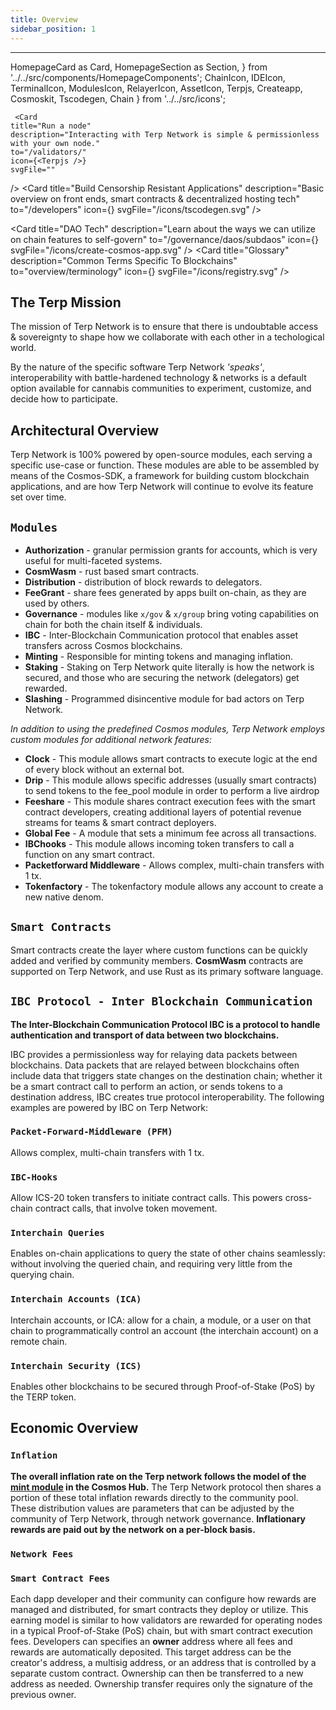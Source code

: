 ```yaml
---
title: Overview 
sidebar_position: 1
---
```

---
  HomepageCard as Card,
  HomepageSection as Section,
} from '../../src/components/HomepageComponents';
  ChainIcon,
  IDEIcon,
  TerminalIcon,
  ModulesIcon,
  RelayerIcon,
  AssetIcon,
  Terpjs,
  Createapp,
  Cosmoskit,
  Tscodegen,
  Chain
} from '../../src/icons';

<Section  id="start" hasSubSections >

   <Section>
   
     <Card
    title="Run a node"
    description="Interacting with Terp Network is simple & permissionless with your own node."
    to="/validators/"
    icon={<Terpjs />}
    svgFile=""
  />
  <Card
    title="Build Censorship Resistant Applications"
    description="Basic overview on front ends, smart contracts & decentralized hosting tech"
    to="/developers"
    icon={<Tscodegen />}
    svgFile="/icons/tscodegen.svg"
  />

  <Card
    title="Blockchain Wallet Tech "
    description="Introduction to compatible cryptographic wallets, also basic guidelines & security best practices."
    to="/guides/wallets"
    icon=""
    svgFile="/icons/bag.svg"
  />

  <Card
    title="DAO Tech"
    description="Learn about the ways we can utilize on chain features to self-govern"
    to="/governance/daos/subdaos"
    icon={<Createapp />}
    svgFile="/icons/create-cosmos-app.svg"
  />
  <Card
    title="Glossary"
    description="Common Terms Specific To Blockchains"
    to="overview/terminology"
    icon={<Cosmoskit />}
    svgFile="/icons/registry.svg"
  />
   
  </Section>



# The Terp Mission

The mission of Terp Network is to ensure that there is undoubtable access & sovereignty to shape how we collaborate with each other in a techological world.

By the nature of the specific software Terp Network *'speaks'*, interoperability with battle-hardened technology & networks is a default option available for cannabis communities to experiment, customize, and decide how to participate.



# Architectural Overview

Terp Network is 100% powered by open-source modules, each serving a specific use-case or function. These modules are able to be assembled by means of the Cosmos-SDK, a framework for building custom blockchain applications, and are how Terp Network will continue to evolve its feature set over time.

## `Modules`

- **Authorization** - granular permission grants for accounts, which is very useful for multi-faceted systems. 
- **CosmWasm** - rust based smart contracts.
- **Distribution** -  distribution of block rewards to delegators.
- **FeeGrant** - share fees generated by apps built on-chain, as they are used by others.
- **Governance** - modules like `x/gov` & `x/group` bring voting capabilities on chain for both the chain itself & individuals.
- **IBC** - Inter-Blockchain Communication protocol that enables asset transfers across Cosmos blockchains.
- **Minting** - Responsible for minting tokens and managing inflation.
- **Staking** - Staking on Terp Network quite literally is how the network is secured, and those who are securing the network (delegators) get rewarded.
- **Slashing** - Programmed disincentive module for bad actors on Terp Network.

*In addition to using the predefined Cosmos modules, Terp Network employs custom modules for additional network features:*

- **Clock** - This module allows smart contracts to execute logic at the end of every block without an external bot.
- **Drip** -  This module allows specific addresses (usually smart contracts) to send tokens to the fee_pool module in order to perform a live airdrop
- **Feeshare** - This module shares contract execution fees with the smart contract developers, creating additional layers of potential revenue streams for teams & smart contract deployers.
- **Global Fee** - A module that sets a minimum fee across all transactions. 
- **IBChooks** - This module allows incoming token transfers to call a function on any smart contract.
- **Packetforward Middleware** - Allows complex, multi-chain transfers with 1 tx.
- **Tokenfactory** - The tokenfactory module allows any account to create a new native denom. 

## `Smart Contracts`
Smart contracts create the layer where custom functions can be quickly added and verified by community members.  **CosmWasm** contracts are supported on Terp Network, and use Rust as its primary software language.
## `IBC Protocol - Inter Blockchain Communication`

**The Inter-Blockchain Communication Protocol IBC is a protocol to handle authentication and transport of data between two blockchains.**

IBC provides a permissionless way for relaying data packets between blockchains.
Data packets that are relayed between blockchains often include data that triggers state changes on the destination chain; whether it be a smart contract call to perform an action, or sends tokens to a destination address, IBC creates true protocol interoperability.
The following examples are powered by IBC on Terp Network: 

### `Packet-Forward-Middleware (PFM)`
Allows complex, multi-chain transfers with 1 tx.

### `IBC-Hooks`
Allow ICS-20 token transfers to initiate contract calls. This powers cross-chain contract calls, that involve token movement. 

### `Interchain Queries`
 Enables on-chain applications to query the state of other chains seamlessly: without involving the queried chain, and requiring very little from the querying chain.

### `Interchain Accounts (ICA)` 
 Interchain accounts, or ICA: allow for a chain, a module, or a user on that chain to programmatically control an account (the interchain account) on a remote chain.

### `Interchain Security (ICS)`
  Enables other blockchains to be secured through Proof-of-Stake (PoS) by the TERP token. 


# Economic Overview

### `Inflation`

**The overall inflation rate on the Terp network follows the model of the <a href="https://github.com/gavinly/CosmosParametersWiki/blob/master/Mint.md" target="_blank">mint module</a> in the Cosmos Hub.**
The Terp Network protocol then shares a portion of these total inflation rewards directly to the community pool.
These distribution values are parameters that can be adjusted by the community of Terp Network, through network governance. 
**Inflationary rewards are paid out by the network on a per-block basis.**

### `Network Fees`

### `Smart Contract Fees`
Each dapp developer and their community can configure how rewards are managed and distributed, for smart contracts they deploy or utilize. This earning model is similar to how validators are rewarded for operating nodes in a typical Proof-of-Stake (PoS) chain, but with smart contract execution fees.
Developers can specifies an **owner** address where all fees and rewards are automatically deposited. This target address can be the creator's address, a multisig address, or an address that is controlled by a separate custom contract. Ownership can then be transferred to a new address as needed. Ownership transfer requires only the signature of the previous owner.

  </Section>